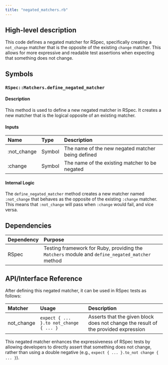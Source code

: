 ```yaml
---
title: "negated_matchers.rb"
---
```


## High-level description
This code defines a negated matcher for RSpec, specifically creating a `not_change` matcher that is the opposite of the existing `change` matcher. This allows for more expressive and readable test assertions when expecting that something does not change.

## Symbols

### `RSpec::Matchers.define_negated_matcher`

#### Description
This method is used to define a new negated matcher in RSpec. It creates a new matcher that is the logical opposite of an existing matcher.

#### Inputs
| Name | Type | Description |
|:-----|:-----|:------------|
| :not_change | Symbol | The name of the new negated matcher being defined |
| :change | Symbol | The name of the existing matcher to be negated |

#### Internal Logic
The `define_negated_matcher` method creates a new matcher named `:not_change` that behaves as the opposite of the existing `:change` matcher. This means that `:not_change` will pass when `:change` would fail, and vice versa.

## Dependencies
| Dependency | Purpose |
|:-----------|:--------|
| RSpec | Testing framework for Ruby, providing the `Matchers` module and `define_negated_matcher` method |

## API/Interface Reference
After defining this negated matcher, it can be used in RSpec tests as follows:

| Matcher | Usage | Description |
|:--------|:------|:------------|
| not_change | `expect { ... }.to not_change { ... }` | Asserts that the given block does not change the result of the provided expression |

This negated matcher enhances the expressiveness of RSpec tests by allowing developers to directly assert that something does not change, rather than using a double negative (e.g., `expect { ... }.to_not change { ... }`).